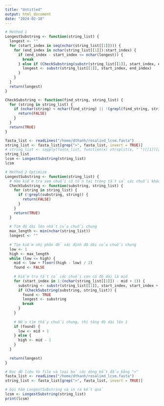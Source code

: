 ```yaml
---
title: "Untitled"
output: html_document
date: "2024-02-18"
---
```


```r
# Method 1
LongestSubstring <- function(string_list) {
  longest <- ""
  for (start_index in seq(nchar(string_list[[1]]))) {
    for (end_index in nchar(string_list[[1]]):start_index) {
      if (end_index - start_index <= nchar(longest)) {
        break
      } else if (CheckSubstring(substr(string_list[[1]], start_index, end_index), string_list)) {
        longest <- substr(string_list[[1]], start_index, end_index)
      }
    }
  }
  return(longest)
}

CheckSubstring <- function(find_string, string_list) {
  for (string in string_list) {
    if (nchar(string) < nchar(find_string) || !(grepl(find_string, string))) {
      return(FALSE)
    }
  }
  return(TRUE)
}

fasta_list <- readLines("/home/dthanh/rosalind_lcsm.fasta")
string_list <- fasta_list[grep(">", fasta_list, invert = TRUE)]
# string_list <- sapply(fasta_list, function(x) strsplit(x, " ")[[1]][2])
string_list
lcsm <- LongestSubstring(string_list)
lcsm
```
```r
# Method 2 Optimize 
LongestSubstring <- function(string_list) {
  # Hàm kiểm tra xem chuỗi có tồn tại trong tất cả các chuỗi khác không
  CheckSubstring <- function(substring, string_list) {
    for (string in string_list) {
      if (!grepl(substring, string)) {
        return(FALSE)
      }
    }
    return(TRUE)
  }
  
  # Tìm độ dài lớn nhất của chuỗi chung
  max_length <- min(nchar(string_list))
  longest <- ""
  
  # Tìm kiếm nhị phân để xác định độ dài của chuỗi chung
  low <- 1
  high <- max_length
  while (low <= high) {
    mid <- low + floor((high - low) / 2)
    found <- FALSE
    
    # Kiểm tra tất cả các chuỗi con có độ dài là mid
    for (start_index in 1:(nchar(string_list[[1]]) - mid + 1)) {
      substring <- substr(string_list[[1]], start_index, start_index + mid - 1)
      if (CheckSubstring(substring, string_list)) {
        found <- TRUE
        longest <- substring
        break
      }
    }
    
    # Nếu tìm thấy chuỗi chung, thì tăng độ dài lên 1
    if (found) {
      low <- mid + 1
    } else {
      high <- mid - 1
    }
  }
  
  return(longest)
}

# Đọc dữ liệu từ file và loại bỏ các dòng bắt đầu bằng ">"
fasta_list <- readLines("/home/dthanh/rosalind_lcsm.fasta")
string_list <- fasta_list[grep(">", fasta_list, invert = TRUE)]

# Gọi hàm LongestSubstring và in ra kết quả
lcsm <- LongestSubstring(string_list)
print(lcsm)
```

